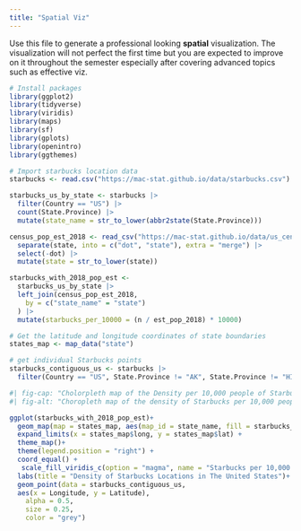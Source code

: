 ```yaml
---
title: "Spatial Viz"
---
```


Use this file to generate a professional looking **spatial** visualization.  The visualization will not perfect the first time but you are expected to improve on it throughout the semester especially after covering advanced topics such as effective viz.

```r
# Install packages
library(ggplot2)
library(tidyverse)
library(viridis)
library(maps)
library(sf)
library(gplots)
library(openintro)
library(ggthemes)
```


```r
# Import starbucks location data
starbucks <- read.csv("https://mac-stat.github.io/data/starbucks.csv")
```

```r
starbucks_us_by_state <- starbucks |>
  filter(Country == "US") |>
  count(State.Province) |>
  mutate(state_name = str_to_lower(abbr2state(State.Province)))
```

```r
census_pop_est_2018 <- read_csv("https://mac-stat.github.io/data/us_census_2018_state_pop_est.csv") |>
  separate(state, into = c("dot", "state"), extra = "merge") |>
  select(-dot) |>
  mutate(state = str_to_lower(state))

starbucks_with_2018_pop_est <-
  starbucks_us_by_state |>
  left_join(census_pop_est_2018,
    by = c("state_name" = "state")
  ) |>
  mutate(starbucks_per_10000 = (n / est_pop_2018) * 10000)
```

```r
# Get the latitude and longitude coordinates of state boundaries
states_map <- map_data("state")

```

```r
# get individual Starbucks points
starbucks_contiguous_us <- starbucks |>
  filter(Country == "US", State.Province != "AK", State.Province != "HI")
```

```r
#| fig-cap: "Cholorpleth map of the Density per 10,000 people of Starbucks locations in the United States. Created by Zach Marshak, Feb. 2025, data source Mac-Stat Git Hub"
#| fig-alt: "Choropleth map of the density of Starbucks per 10,000 people categorized by state. Lighter colors symbolize fewer Starbucks locations per 10,000, and darker colors symbolize greater locations per 10,00 people. Grey point markers to represent each individual Starbucks location. There is a pattern of higher denisty in the Western United States"

ggplot(starbucks_with_2018_pop_est)+
  geom_map(map = states_map, aes(map_id = state_name, fill = starbucks_per_10000))+
  expand_limits(x = states_map$long, y = states_map$lat) +
  theme_map()+
  theme(legend.position = "right") + 
  coord_equal() + 
   scale_fill_viridis_c(option = "magma", name = "Starbucks per 10,000 people", direction = -1) +
  labs(title = "Density of Starbucks Locations in The United States")+
  geom_point(data = starbucks_contiguous_us,
  aes(x = Longitude, y = Latitude),
    alpha = 0.5,
    size = 0.25,
    color = "grey")
```
